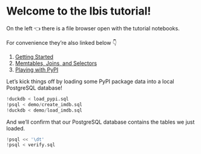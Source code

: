 # Welcome to the Ibis tutorial!

On the left 👈 there is a file browser open with the tutorial notebooks.

For convenience they're also linked below 👇

1. [Getting Started](./01%20-%20Getting%20Started.ipynb)
1. [Memtables, Joins, and Selectors](./02%20-%20Memtables,%20Joins,%20and%20Selectors.ipynb)
1. [Playing with PyPI](./03%20-%20Playing%20with%20PyPI.ipynb)


Let's kick things off by loading some PyPI package data into a local PostgreSQL database!

```python
!duckdb < load_pypi.sql
!psql < demo/create_imdb.sql
!duckdb < demo/load_imdb.sql
```

And we'll confirm that our PostgreSQL database contains the tables we just loaded.

```python
!psql << '\dt'
!psql < verify.sql
```
